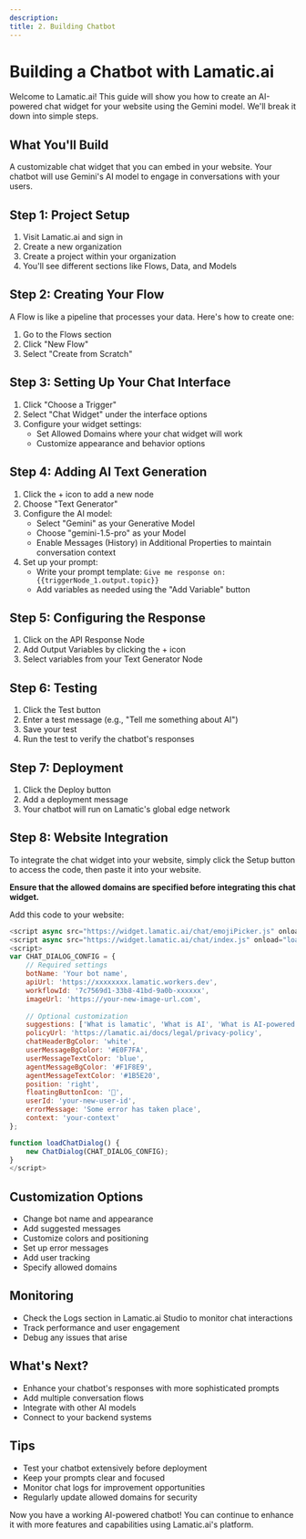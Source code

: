 ```yaml
---
description:
title: 2. Building Chatbot
---
```


# Building a Chatbot with Lamatic.ai

Welcome to Lamatic.ai! This guide will show you how to create an AI-powered chat widget for your website using the Gemini model. We'll break it down into simple steps.

## What You'll Build
A customizable chat widget that you can embed in your website. Your chatbot will use Gemini's AI model to engage in conversations with your users.

## Step 1: Project Setup
1. Visit Lamatic.ai and sign in
2. Create a new organization
3. Create a project within your organization
4. You'll see different sections like Flows, Data, and Models

## Step 2: Creating Your Flow
A Flow is like a pipeline that processes your data. Here's how to create one:

1. Go to the Flows section
2. Click "New Flow"
3. Select "Create from Scratch"

## Step 3: Setting Up Your Chat Interface
1. Click "Choose a Trigger"
2. Select "Chat Widget" under the interface options
3. Configure your widget settings:
   - Set Allowed Domains where your chat widget will work
   - Customize appearance and behavior options

## Step 4: Adding AI Text Generation
1. Click the + icon to add a new node
2. Choose "Text Generator"
3. Configure the AI model:
   - Select "Gemini" as your Generative Model
   - Choose "gemini-1.5-pro" as your Model
   - Enable Messages (History) in Additional Properties to maintain conversation context
4. Set up your prompt:
   - Write your prompt template: `Give me response on: {{triggerNode_1.output.topic}}`
   - Add variables as needed using the "Add Variable" button

## Step 5: Configuring the Response
1. Click on the API Response Node
2. Add Output Variables by clicking the + icon
3. Select variables from your Text Generator Node

## Step 6: Testing
1. Click the Test button
2. Enter a test message (e.g., "Tell me something about AI")
3. Save your test
4. Run the test to verify the chatbot's responses

## Step 7: Deployment
1. Click the Deploy button
2. Add a deployment message
3. Your chatbot will run on Lamatic's global edge network

## Step 8: Website Integration
To integrate the chat widget into your website, simply click the Setup button to access the code, then paste it into your website.

**Ensure that the allowed domains are specified before integrating this chat widget.**

Add this code to your website:

```javascript
<script async src="https://widget.lamatic.ai/chat/emojiPicker.js" onload="loadChatDialog()"></script>
<script async src="https://widget.lamatic.ai/chat/index.js" onload="loadChatDialog()"></script>
<script>
var CHAT_DIALOG_CONFIG = {
    // Required settings
    botName: 'Your bot name',
    apiUrl: 'https://xxxxxxxx.lamatic.workers.dev',
    workflowId: '7c7569d1-33b8-41bd-9a0b-xxxxxx',
    imageUrl: 'https://your-new-image-url.com',
    
    // Optional customization
    suggestions: ['What is lamatic', 'What is AI', 'What is AI-powered chatbot'],
    policyUrl: 'https://lamatic.ai/docs/legal/privacy-policy',
    chatHeaderBgColor: 'white',
    userMessageBgColor: '#E0F7FA',
    userMessageTextColor: 'blue',
    agentMessageBgColor: '#F1F8E9',
    agentMessageTextColor: '#1B5E20',
    position: 'right',
    floatingButtonIcon: '💬',
    userId: 'your-new-user-id',
    errorMessage: 'Some error has taken place',
    context: 'your-context'
};

function loadChatDialog() {
    new ChatDialog(CHAT_DIALOG_CONFIG);
}
</script>
```

## Customization Options
- Change bot name and appearance
- Add suggested messages
- Customize colors and positioning
- Set up error messages
- Add user tracking
- Specify allowed domains

## Monitoring
- Check the Logs section in Lamatic.ai Studio to monitor chat interactions
- Track performance and user engagement
- Debug any issues that arise

## What's Next?
- Enhance your chatbot's responses with more sophisticated prompts
- Add multiple conversation flows
- Integrate with other AI models
- Connect to your backend systems

## Tips
- Test your chatbot extensively before deployment
- Keep your prompts clear and focused
- Monitor chat logs for improvement opportunities
- Regularly update allowed domains for security

Now you have a working AI-powered chatbot! You can continue to enhance it with more features and capabilities using Lamatic.ai's platform.